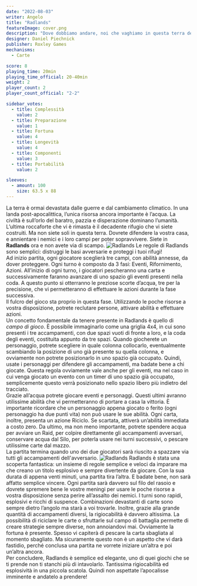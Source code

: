 ```yaml
---
date: "2022-08-03"
writer: Angelo
title: "Radlands"
featureImage: cover.png
description: "Dove dobbiamo andare, noi che vaghiamo in questa terra devastata, in cerca di una versione migliore di noi stessi?"
designer: Daniel Piechnick
publisher: Roxley Games
mechanisms:
  - Carte

score: 8
playing_time: 20min
playing_time_official: 20-40min
weight: 2
player_count: 2
player_count_official: "2-2"

sidebar_votes:
  - title: Complessità
    value: 2
  - title: Preparazione
    value: 1
  - title: Fortuna
    value: 4
  - title: Longevità
    value: 4
  - title: Componenti
    value: 3
  - title: Portabilità
    value: 2

sleeves:
  - amount: 100
    size: 63.5 x 88
---
```


<Setting>
La terra è ormai devastata dalle guerre e dal cambiamento climatico. In una landa post-apocalittica, l’unica risorsa ancora importante è l’acqua. La civiltà è sull’orlo del baratro, pazzia e disperazione dominano l’umanità. L’ultima roccaforte che vi è rimasta è il decadente rifugio che vi siete costruiti. Ma non siete soli in questa terra. Dovrete difendere la vostra casa, e annientare i nemici e i loro campi per poter sopravvivere. Siete in <strong>Radlands</strong> ora e non avete via di scampo.
</Setting>



<img src="./game1.jpg" alt="Radlands" />

<Rules>
Le regole di Radlands sono semplici: distruggi le basi avversarie e proteggi i tuoi rifugi!<br/>
Ad inizio partita, ogni giocatore sceglierà tre campi, con abilità annesse, da dover proteggere. Ogni turno è composto da 3 fasi: Eventi, Rifornimento, Azioni.
All’inizio di ogni turno, i giocatori pescheranno una carta e successivamente faranno avanzare di uno spazio gli eventi presenti nella coda. A questo punto si otterranno le preziose scorte d’acqua, tre per la precisione, che vi permetteranno di effettuare le azioni durante la fase successiva.<br/>
Il fulcro del gioco sta proprio in questa fase. Utilizzando le poche risorse a vostra disposizione, potrete reclutare persone, attivare abilità e effettuare azioni. <br/>
Un concetto fondamentale da tenere presente in Radlands è quello di <em>campo di gioco</em>. È possibile immaginarlo come una griglia 4x4, in cui sono presenti i tre accampamenti, con due spazi vuoti di fronte a loro, e la coda degli eventi, costituita appunto da tre spazi. Quando giocherete un personaggio, potrete scegliere in quale colonna collocarlo, eventualmente scambiando la posizione di uno già presente su quella colonna, e ovviamente non potrete posizionarlo in uno spazio già occupato. Quindi, usate i personaggi per difendere gli accampamenti, ma badate bene a chi giocate. Questa regola ovviamente vale anche per gli eventi, ma nel caso in cui venga giocato un evento con un timer di uno spazio già occupato, semplicemente questo verrà posizionato nello spazio libero più indietro del tracciato.<br/>
Grazie all’acqua potrete giocare eventi e personaggi. Questi ultimi avranno utilissime abilità che vi permetteranno di portare a casa la vittoria. È importante ricordare che un personaggio appena giocato o ferito (ogni personaggio ha due punti vita) non può usare le sue abilità. Ogni carta, inoltre, presenta un azione Riciclo. Se scartata, attiverà un’abilità immediata a costo zero. Da ultimo, ma non meno importante, potrete spendere acqua per avviare un Raid, per colpire direttamente gli accampamenti avversari, conservare acqua dal Silo, per poterla usare nei turni successivi, o pescare utilissime carte dal mazzo.<br/>
La partita termina quando uno dei due giocatori sarà riuscito a spazzare via tutti gli accampamenti dell'avversario.
</Rules>

<img src="./game2.jpg" alt="Radlands" />


<Feedback>
Radlands è stata una scoperta fantastica: un insieme di regole semplice e veloci da imparare ma che creano un titolo esplosivo e sempre divertente da giocare. Con la sua durata di appena venti minuti, una partita tira l’altra. E badate bene, non sarà affatto semplice vincere. Ogni partita sarà davvero sul filo del rasoio e dovrete spremere bene le vostre meningi per usare le poche risorse a vostra disposizione senza perire all’assalto dei nemici. I turni sono rapidi, esplosivi e ricchi di suspence. Combinazioni devastanti di carte sono sempre dietro l’angolo ma starà a voi trovarle. Inoltre, grazie alla grande quantità di accampamenti diversi, la rigiocabilità è davvero altissima. La possibilità di riciclare le carte o sfruttarle sul campo di battaglia permette di creare strategie sempre diverse, non annoiandovi mai. Ovviamente la fortuna è presente. Spesso vi capiterà di pescare la carta sbagliata al momento sbagliato. Ma sicuramente questo non è un aspetto che vi darà fastidio, perché conclusa una partita ne vorrete iniziare un’altra e poi un’altra ancora. <br/>
Per concludere, Radlands è semplice ed elegante, uno di quei giochi che se ti prende non ti stanchi più di intavolarlo. Tantissima rigiocabilità ed esplosività in una piccola scatola. Quindi non aspettate l’apocalisse imminente e andatelo a prendere! 
</Feedback>




